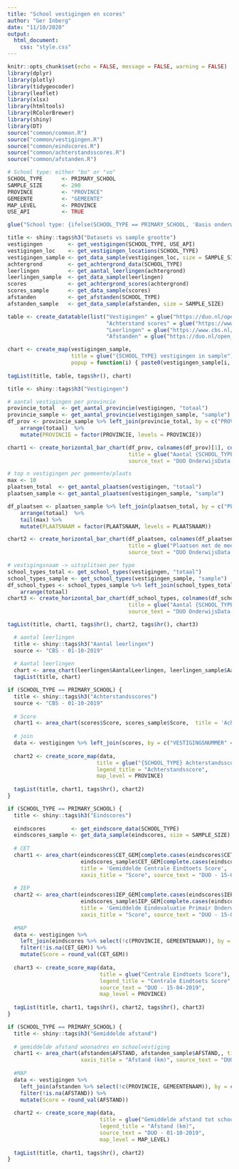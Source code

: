 ```yaml
---
title: "School vestigingen en scores"
author: "Ger Inberg"
date: "11/10/2020"
output: 
  html_document:
    css: "style.css"
---
```


```r
knitr::opts_chunk$set(echo = FALSE, message = FALSE, warning = FALSE)
library(dplyr)
library(plotly)
library(tidygeocoder)
library(leaflet)
library(xlsx)
library(htmltools)
library(RColorBrewer)
library(shiny)
library(DT)
source("common/common.R")
source("common/vestigingen.R")
source("common/eindscores.R")
source("common/achterstandsscores.R")
source("common/afstanden.R")

# School type: either "bo" or "vo"
SCHOOL_TYPE      <- PRIMARY_SCHOOL
SAMPLE_SIZE      <- 200
PROVINCE         <- "PROVINCE"
GEMEENTE         <- "GEMEENTE"
MAP_LEVEL        <- PROVINCE
USE_API          <- TRUE
```

```r
glue("School type: {ifelse(SCHOOL_TYPE == PRIMARY_SCHOOL, 'Basis onderwijs', 'Voortgezet onderwijs')}")
```

```r
title <- shiny::tags$h3("Datasets vs sample grootte")
vestigingen        <- get_vestigingen(SCHOOL_TYPE, USE_API)
vestigingen_loc    <- get_vestigingen_locations(SCHOOL_TYPE)
vestigingen_sample <- get_data_sample(vestigingen_loc, size = SAMPLE_SIZE)
achtergrond        <- get_achtergrond_data(SCHOOL_TYPE)
leerlingen         <- get_aantal_leerlingen(achtergrond)
leerlingen_sample  <- get_data_sample(leerlingen)
scores             <- get_achtergrond_scores(achtergrond)
scores_sample      <- get_data_sample(scores)
afstanden          <- get_afstanden(SCHOOL_TYPE)
afstanden_sample   <- get_data_sample(afstanden, size = SAMPLE_SIZE)

table <- create_datatable(list("Vestigingen" = glue("https://duo.nl/open_onderwijsdata/images/03-alle-vestigingen-bo.csv;{nrow(vestigingen)}"),
                               "Achterstand scores" = glue("https://www.cbs.nl/-/media/_excel/2020/06/achterstandsscores-scholen-2019.xlsx;{nrow(scores)}"),
                               "Leerlingen" = glue("https://www.cbs.nl/-/media/_excel/2020/06/achterstandsscores-scholen-2019.xlsx;{nrow(leerlingen)}"),
                               "Afstanden" = glue("https://duo.nl/open_onderwijsdata/images/05-gemiddelde-afstand-tussen-woonadres-leerling-en-schoolvestiging-2019-2020.csv;{nrow(afstanden)}")))

chart <- create_map(vestigingen_sample,
                    title = glue("{SCHOOL_TYPE} vestigingen in sample"),
                    popup = function(i) { paste0(vestigingen_sample[i, "VESTIGINGSNAAM"])})
 
tagList(title, table, tags$hr(), chart)
```

```r
title <- shiny::tags$h3("Vestigingen")

# aantal vestigingen per provincie
provincie_total  <- get_aantal_provincie(vestigingen, "totaal")
provincie_sample <- get_aantal_provincie(vestigingen_sample, "sample")
df_prov <- provincie_sample %>% left_join(provincie_total, by = c("PROVINCIE" = "PROVINCIE")) %>%
    arrange(totaal)  %>%
    mutate(PROVINCIE = factor(PROVINCIE, levels = PROVINCIE))

chart1 <- create_horizontal_bar_chart(df_prov, colnames(df_prov)[1], colnames(df_prov)[2:3], 
                                      title = glue("Aantal {SCHOOL_TYPE} scholen per provincie"), 
                                      source_text = "DUO OnderwijsData - 3-11-2020")

# top n vestigingen per gemeente/plaats
max <- 10
plaatsen_total  <- get_aantal_plaatsen(vestigingen, "totaal")
plaatsen_sample <- get_aantal_plaatsen(vestigingen_sample, "sample")

df_plaatsen <- plaatsen_sample %>% left_join(plaatsen_total, by = c("PLAATSNAAM" = "PLAATSNAAM")) %>%
    arrange(totaal)  %>%
    tail(max) %>%
    mutate(PLAATSNAAM = factor(PLAATSNAAM, levels = PLAATSNAAM))

chart2 <- create_horizontal_bar_chart(df_plaatsen, colnames(df_plaatsen)[1], colnames(df_plaatsen)[2:3], 
                                      title = glue("Plaatsen met de meeste {SCHOOL_TYPE} scholen"), 
                                      source_text = "DUO OnderwijsData - 3-11-2020")

# vestigingsnaam -> uitsplitsen per type
school_types_total <- get_school_types(vestigingen, "totaal")
school_types_sample <- get_school_types(vestigingen_sample, "sample")
df_school_types <- school_types_sample %>% left_join(school_types_total, by = c("type" = "type")) %>%
    arrange(totaal)
chart3 <- create_horizontal_bar_chart(df_school_types, colnames(df_school_types)[1], colnames(df_school_types)[2:3], 
                                      title = glue("Aantal {SCHOOL_TYPE} scholen per type"), 
                                      source_text = "DUO OnderwijsData - 3-11-2020")

tagList(title, chart1, tags$hr(), chart2, tags$hr(), chart3)
```

```r
  # aantal leerlingen
  title <- shiny::tags$h3("Aantal leerlingen")
  source <- "CBS - 01-10-2019"
  
  # Aantal leerlingen
  chart <- area_chart(leerlingen$AantalLeerlingen, leerlingen_sample$AantalLeerlingen, title = 'Aantal Leerlingen', xaxis_title = "Aantal",  source_text = source)
  tagList(title, chart)
```


```r
if (SCHOOL_TYPE == PRIMARY_SCHOOL) {
  title <- shiny::tags$h3("Achterstandsscores")
  source <- "CBS - 01-10-2019"
  
  # Score
  chart1 <- area_chart(scores$Score, scores_sample$Score,  title = 'Achterstands Scores', xaxis_title = "Score",  source_text = source)
  
  # join
  data <- vestigingen %>% left_join(scores, by = c("VESTIGINGSNUMMER" = "VestigingsNummer"))
  
  chart2 <- create_score_map(data, 
                            title = glue("{SCHOOL_TYPE} Achterstandsscore per Provincie"),
                            legend_title = "Achterstandsscore",
                            map_level = PROVINCE)
  
  tagList(title, chart1, tags$hr(), chart2)
}
```


```r
if (SCHOOL_TYPE == PRIMARY_SCHOOL) { 
  title <- shiny::tags$h3("Eindscores")
  
  eindscores        <- get_eindscore_data(SCHOOL_TYPE)
  eindscores_sample <- get_data_sample(eindscores, size = SAMPLE_SIZE)
  
  # CET
  chart1 <- area_chart(eindscores$CET_GEM[complete.cases(eindscores$CET_GEM)], 
                       eindscores_sample$CET_GEM[complete.cases(eindscores_sample$CET_GEM)],
                       title = 'Gemiddelde Centrale Eindtoets Score', 
                       xaxis_title = "Score", source_text = "DUO - 15-04-2019")
  
  # IEP
  chart2 <- area_chart(eindscores$IEP_GEM[complete.cases(eindscores$IEP_GEM)], 
                       eindscores_sample$IEP_GEM[complete.cases(eindscores_sample$IEP_GEM)],
                       title = 'Gemiddelde Eindevaluatie Primair Onderwijs Score', 
                       xaxis_title = "Score", source_text = "DUO - 15-04-2019")
  
  #MAP
  data <- vestigingen %>% 
    left_join(eindscores %>% select(!c(PROVINCIE, GEMEENTENAAM)), by = c("VESTIGINGSNUMMER" = "VESTIGINGSNUMMER")) %>%
    filter(!is.na(CET_GEM)) %>%
    mutate(Score = round_val(CET_GEM))
  
  chart3 <- create_score_map(data, 
                             title = glue("Centrale Eindtoets Score"),
                             legend_title = "Centrale Eindtoets Score",
                             source_text = "DUO - 15-04-2019",
                             map_level = PROVINCE)
  
  tagList(title, chart1, tags$hr(), chart2, tags$hr(), chart3)
}
```

```r
if (SCHOOL_TYPE == PRIMARY_SCHOOL) {
  title <- shiny::tags$h3("Gemiddelde afstand")
  
  # gemiddelde afstand woonadres en schoolvestiging
  chart1 <- area_chart(afstanden$AFSTAND, afstanden_sample$AFSTAND,, title = 'Gemiddelde afstand woonadres en schoolvestiging', 
                       xaxis_title = "Afstand (km)", source_text = "DUO - 01-10-2019")
  
  #MAP
  data <- vestigingen %>% 
    left_join(afstanden %>% select(!c(PROVINCIE, GEMEENTENAAM)), by = c("VESTIGINGSNUMMER" = "VESTIGINGSNUMMER")) %>%
    filter(!is.na(AFSTAND)) %>%
    mutate(Score = round_val(AFSTAND))
  
  chart2 <- create_score_map(data, 
                             title = glue("Gemiddelde afstand tot school"),
                             legend_title = "Afstand (km)",
                             source_text = "DUO - 01-10-2019",
                             map_level = MAP_LEVEL)
  
  tagList(title, chart1, tags$hr(), chart2)
}
```
